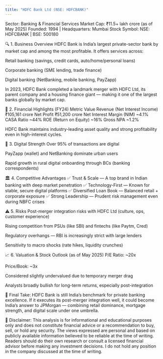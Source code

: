 ```yaml
---
title: "HDFC Bank Ltd (NSE: HDFCBANK)"
---
```



<div className={styles.preserve}>


Sector: Banking & Financial Services
Market Cap: ₹11.5+ lakh crore (as of May 2025)
Founded: 1994 | Headquarters: Mumbai
Stock Symbol: NSE: HDFCBANK | BSE: 500180

🔍 1. Business Overview
HDFC Bank is India’s largest private-sector bank by market cap and among the most profitable. It offers services across:

Retail banking (savings, credit cards, auto/home/personal loans)

Corporate banking (SME lending, trade finance)

Digital banking (NetBanking, mobile banking, PayZapp)

In 2023, HDFC Bank completed a landmark merger with HDFC Ltd, its parent company and a housing finance giant — making it one of the largest banks globally by market cap.

💸 2. Financial Highlights (FY24)
Metric	Value
Revenue (Net Interest Income)	₹105,161 crore
Net Profit	₹51,200 crore
Net Interest Margin (NIM)	~4.1%
CASA Ratio	~44%
ROE (Return on Equity)	~16%
Gross NPA	~1.2%

HDFC Bank maintains industry-leading asset quality and strong profitability even in high-interest cycles.

📲 3. Digital Strength
Over 95% of transactions are digital

PayZapp (wallet) and NetBanking dominate urban users

Rapid growth in rural digital onboarding through BCs (banking correspondents)

🏛️ 4. Competitive Advantages
✅ Trust & Scale — A top brand in Indian banking with deep market penetration
✅ Technology-First — Known for stable, secure digital platforms
✅ Diversified Loan Book — Balanced retail + corporate exposure
✅ Strong Leadership — Prudent risk management even during NBFC crises

⚠️ 5. Risks
Post-merger integration risks with HDFC Ltd (culture, ops, customer experience)

Rising competition from PSUs (like SBI) and fintechs (like Paytm, Cred)

Regulatory overhangs — RBI is increasingly strict with large lenders

Sensitivity to macro shocks (rate hikes, liquidity crunches)

📈 6. Valuation & Stock Outlook (as of May 2025)
P/E Ratio: ~20x

Price/Book: ~3x

Considered slightly undervalued due to temporary merger drag

Analysts broadly bullish for long-term returns, especially post-integration

🧠 Final Take:
HDFC Bank is still India’s benchmark for private banking excellence.
If it executes its post-merger integration well, it could become India’s answer to JPMorgan — combining retail dominance, mortgage strength, and digital scale under one umbrella.

📌 Disclaimer:
This analysis is for informational and educational purposes only and does not constitute financial advice or a recommendation to buy, sell, or hold any security. The views expressed are personal and based on publicly available information believed to be reliable at the time of writing. Readers should do their own research or consult a licensed financial advisor before making any investment decisions. I do not hold any position in the company discussed at the time of writing.


</div>
